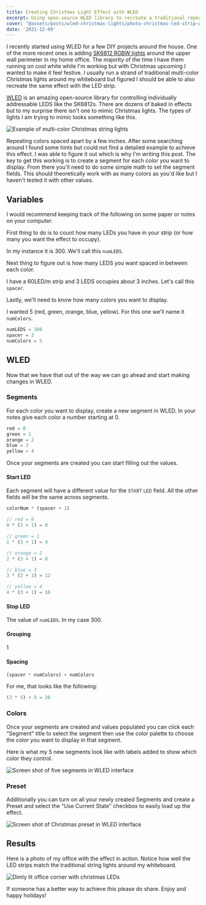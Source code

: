 ```yaml
---
title: Creating Christmas Light Effect with WLED
excerpt: Using open-source WLED library to recreate a traditional repeating color Christmas string light effect
cover: "@assets/posts/wled-christmas-lights/photo-christmas-led-strip-wled-logo.jpg"
date: '2021-12-09'
---
```


I recently started using WLED for a few DIY projects around the house. One of the more recent ones is adding [SK6812 RGBW lights](https://amzn.to/31JKKRs) around the upper wall perimeter in my home office. The majority of the time I have them running on cool white while I'm working but with Christmas upcoming I wanted to make it feel festive. I usually run a strand of traditional multi-color Christmas lights around my whiteboard but figured I should be able to also recreate the same effect with the LED strip.

[WLED](https://kno.wled.ge/) is an amazing open-source library for controlling individually addressable LEDS like the SK6812s. There are dozens of baked in effects but to my surprise there isn't one to mimic Christmas lights. The types of lights I am trying to mimic looks something like this.

![Example of multi-color Christmas string lights](@assets/posts/wled-christmas-lights/photo-multi-color-christmas-string-lights.jpg)

Repeating colors spaced apart by a few inches. After some searching around I found some hints but could not find a detailed example to achieve this effect. I was able to figure it out which is why I'm writing this post. The key to get this working is to create a segment for each color you want to display. From there you'll need to do some simple math to set the segment fields. This should theoretically work with as many colors as you'd like but I haven't tested it with other values.


## Variables
I would recommend keeping track of the following on some paper or notes on your computer.

First thing to do is to count how many LEDs you have in your strip (or how many you want the effect to occupy).

In my instance it is 300. We'll call this `numLEDS`.

Next thing to figure out is how many LEDS you want spaced in between each color.

I have a 60LED/m strip and 3 LEDS occupies about 3 inches. Let's call this `spacer`.

Lastly, we'll need to know how many colors you want to display.

I wanted 5 (red, green, orange, blue, yellow). For this one we'll name it `numColors`.


```js
numLEDS = 300
spacer = 3
numColors = 5
```

## WLED

Now that we have that out of the way we can go ahead and start making changes in WLED.

### Segments

For each color you want to display, create a new segment in WLED. In your notes give each color a number starting at 0. 

```js
red = 0
green = 1
orange = 2
blue = 3
yellow = 4
```

Once your segments are created you can start filling out the values.

#### Start LED
Each segment will have a different value for the <small>START LED</small> field. All the other fields will be the same across segments.

```js
colorNum * (spacer + 1)
```

```js
// red = 0
0 * (3 + 1) = 0

// green = 1
1 * (3 + 1) = 4

// orange = 2
2 * (3 + 1) = 8

// blue = 3
3 * (3 + 1) = 12

// yellow = 4
4 * (3 + 1) = 16
```


#### Stop LED
The value of `numLEDS`. In my case 300.


#### Grouping
1

#### Spacing
```js
(spacer * numColors) + numColors
````  

For me, that looks like the following:

```js
(3 * 5) + 5 = 20
```

### Colors
Once your segments are created and values populated you can click each "Segment" title to select the segment then use the color palette to choose the color you want to display in that segment.

Here is what my 5 new segments look like with labels added to show which color they control.

![Screen shot of five segments in WLED interface](@assets/posts/wled-christmas-lights/wled-christmas-light-segment-settings.jpg)


### Preset
Additionally you can turn on all your newly created Segments and create a Preset and select the "Use Current State" checkbox to easily load up the effect.

![Screen shot of Christmas preset in WLED interface](@assets/posts/wled-christmas-lights/screenshot-wled-christmas-lights-preset.png)


## Results

Here is a photo of my office with the effect in action. Notice how well the LED strips match the traditional string lights around my whiteboard.

![Dimly lit office corner with christmas LEDs](@assets/posts/wled-christmas-lights/photo-wled-christmas-lights.jpg)

If someone has a better way to achieve this please do share. Enjoy and happy holidays!

